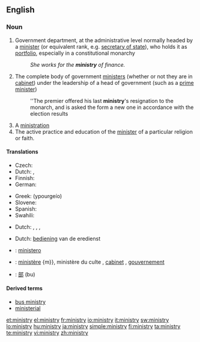 ==English==

===Noun===
{{wikipedia}}
{{en-noun|ministr|ies}}

# Government department, at the administrative level normally headed by a [[minister]] (or equivalent rank, e.g. [[secretary of state]]), who holds it as [[portfolio]], especially in a constitutional monarchy
#: ''She works for the '''ministry''' of finance.''
# The complete body of government [[minister]]s (whether or not they are in [[cabinet]]) under the leadership of a head of government (such as a [[prime minister]])
#: ''The premier offered his last '''ministry''''s resignation to the monarch, and is asked the form a new one in accordance with the election results
# A [[ministration]]
# The active practice and education of the [[minister]] of a particular religion or faith.

====Translations====
{{trans-top|government department}}
* Czech: {{t+|cs|ministerstvo|n}}
* Dutch: {{t+|nl|ministerie|n}}, {{t-|nl|departement|n}}
* Finnish: {{t+|fi|ministeriö}}
* German: {{t+|de|Ministerium|n}}
{{trans-mid}}
* Greek: {{t+|el|υπουργείο|n|sc=Grek}} (ypourgeío)
* Slovene: {{t-|sl|ministrstvo|n}}
* Spanish: {{t-|es|ministerio|m}}
* Swahili: {{t|sw|wizara|xs=Swahili}}
{{trans-bottom}}

{{trans-top|complete body of government ministers}}
* Dutch: {{t+|nl|ministerie|n}}, {{t-|nl|kabinet|n}}, {{t+|nl|regering}}, {{t-|nl|gouvernement|n}}
{{trans-mid}}
{{trans-bottom}}

{{trans-see|ministration}}
{{trans-top|practice and education of the minister of a particular religion}}
* Dutch: [[bediening]] van de eredienst
{{trans-mid}}
{{trans-bottom}}

{{checktrans-top}}
* {{ttbc|Italian}}: [[ministero]] {{m}}
* {{ttbc|French}}: [[ministère]] {m}}, ministère du culte {{m}}, [[cabinet]] {{m}}, [[gouvernement]] {{m}}
* {{ttbc|Japanese}}: [[部]] (bu)
{{trans-bottom}}

====Derived terms====
* [[bus ministry]]
* [[ministerial]]

[[et:ministry]]
[[el:ministry]]
[[fr:ministry]]
[[io:ministry]]
[[it:ministry]]
[[sw:ministry]]
[[lo:ministry]]
[[hu:ministry]]
[[ja:ministry]]
[[simple:ministry]]
[[fi:ministry]]
[[ta:ministry]]
[[te:ministry]]
[[vi:ministry]]
[[zh:ministry]]